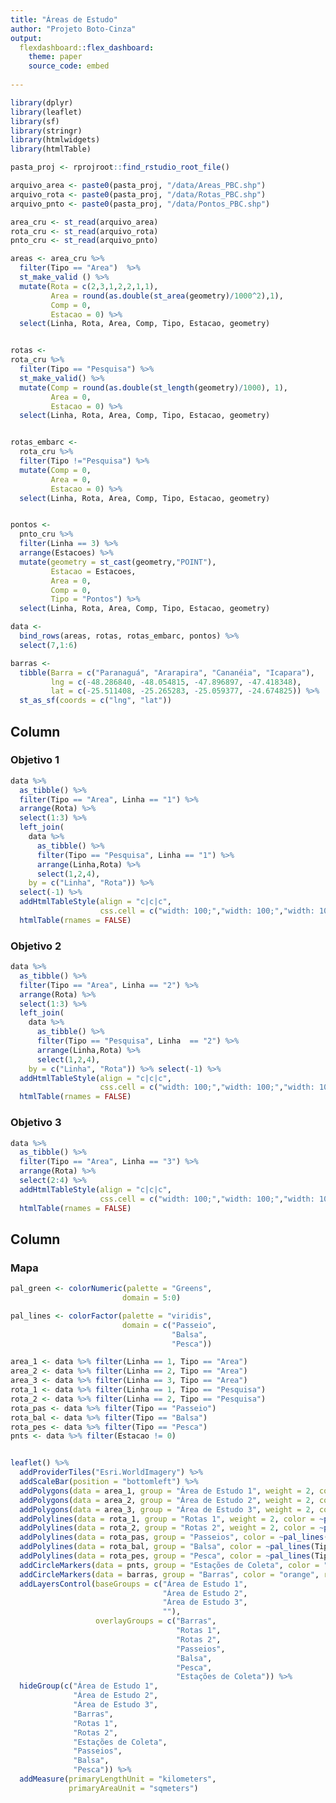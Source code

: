 ```yaml
---
title: "Áreas de Estudo"
author: "Projeto Boto-Cinza"
output:
  flexdashboard::flex_dashboard:
    theme: paper
    source_code: embed
    
---
```


```r
library(dplyr) 
library(leaflet)  
library(sf)
library(stringr)
library(htmlwidgets)
library(htmlTable)

pasta_proj <- rprojroot::find_rstudio_root_file()

arquivo_area <- paste0(pasta_proj, "/data/Areas_PBC.shp")
arquivo_rota <- paste0(pasta_proj, "/data/Rotas_PBC.shp")
arquivo_pnto <- paste0(pasta_proj, "/data/Pontos_PBC.shp")

area_cru <- st_read(arquivo_area)
rota_cru <- st_read(arquivo_rota)
pnto_cru <- st_read(arquivo_pnto)

areas <- area_cru %>%
  filter(Tipo == "Area")  %>%
  st_make_valid () %>%
  mutate(Rota = c(2,3,1,2,2,1,1), 
         Area = round(as.double(st_area(geometry)/1000^2),1),
         Comp = 0,
         Estacao = 0) %>%
  select(Linha, Rota, Area, Comp, Tipo, Estacao, geometry)


rotas <- 
rota_cru %>%
  filter(Tipo == "Pesquisa") %>%
  st_make_valid() %>%
  mutate(Comp = round(as.double(st_length(geometry)/1000), 1), 
         Area = 0,
         Estacao = 0) %>%
  select(Linha, Rota, Area, Comp, Tipo, Estacao, geometry)


rotas_embarc <- 
  rota_cru %>%
  filter(Tipo !="Pesquisa") %>%
  mutate(Comp = 0,
         Area = 0,
         Estacao = 0) %>%
  select(Linha, Rota, Area, Comp, Tipo, Estacao, geometry)


pontos <-
  pnto_cru %>% 
  filter(Linha == 3) %>%
  arrange(Estacoes) %>%
  mutate(geometry = st_cast(geometry,"POINT"),
         Estacao = Estacoes,
         Area = 0,
         Comp = 0,
         Tipo = "Pontos") %>% 
  select(Linha, Rota, Area, Comp, Tipo, Estacao, geometry)

data <- 
  bind_rows(areas, rotas, rotas_embarc, pontos) %>%
  select(7,1:6)

barras <-
  tibble(Barra = c("Paranaguá", "Ararapira", "Cananéia", "Icapara"),
         lng = c(-48.286840, -48.054815, -47.896897, -47.418348),
         lat = c(-25.511408, -25.265283, -25.059377, -24.674825)) %>%
  st_as_sf(coords = c("lng", "lat"))


```


Column { data-width=200}
-------------------------------------

### Objetivo 1

```r
data %>%
  as_tibble() %>%
  filter(Tipo == "Area", Linha == "1") %>% 
  arrange(Rota) %>% 
  select(1:3) %>% 
  left_join(
    data %>%
      as_tibble() %>%
      filter(Tipo == "Pesquisa", Linha == "1") %>%
      arrange(Linha,Rota) %>%
      select(1,2,4),
    by = c("Linha", "Rota")) %>%
  select(-1) %>%
  addHtmlTableStyle(align = "c|c|c", 
                    css.cell = c("width: 100;","width: 100;","width: 100;")) %>%
  htmlTable(rnames = FALSE)

```

### Objetivo 2

```r
data %>%
  as_tibble() %>%
  filter(Tipo == "Area", Linha == "2") %>% 
  arrange(Rota) %>% 
  select(1:3) %>% 
  left_join(
    data %>% 
      as_tibble() %>%
      filter(Tipo == "Pesquisa", Linha  == "2") %>%
      arrange(Linha,Rota) %>%
      select(1,2,4),
    by = c("Linha", "Rota")) %>% select(-1) %>%
  addHtmlTableStyle(align = "c|c|c", 
                    css.cell = c("width: 100;","width: 100;","width: 100;")) %>%
  htmlTable(rnames = FALSE)

```

### Objetivo 3

```r
data %>% 
  as_tibble() %>%
  filter(Tipo == "Area", Linha == "3") %>%
  arrange(Rota) %>%
  select(2:4) %>% 
  addHtmlTableStyle(align = "c|c|c", 
                    css.cell = c("width: 100;","width: 100;","width: 100;")) %>%
  htmlTable(rnames = FALSE)

```


Column {data-width=800}
-------------------------------------
    
### Mapa
    
```r

pal_green <- colorNumeric(palette = "Greens",
                         domain = 5:0)

pal_lines <- colorFactor(palette = "viridis",
                         domain = c("Passeio",
                                    "Balsa",
                                    "Pesca"))

area_1 <- data %>% filter(Linha == 1, Tipo == "Area")
area_2 <- data %>% filter(Linha == 2, Tipo == "Area")
area_3 <- data %>% filter(Linha == 3, Tipo == "Area")
rota_1 <- data %>% filter(Linha == 1, Tipo == "Pesquisa")
rota_2 <- data %>% filter(Linha == 2, Tipo == "Pesquisa")
rota_pas <- data %>% filter(Tipo == "Passeio")
rota_bal <- data %>% filter(Tipo == "Balsa")
rota_pes <- data %>% filter(Tipo == "Pesca")
pnts <- data %>% filter(Estacao != 0)


leaflet() %>%
  addProviderTiles("Esri.WorldImagery") %>%
  addScaleBar(position = "bottomleft") %>%
  addPolygons(data = area_1, group = "Área de Estudo 1", weight = 2, color = ~pal_green(Rota)) %>%
  addPolygons(data = area_2, group = "Área de Estudo 2", weight = 2, color = ~pal_green(Rota)) %>%
  addPolygons(data = area_3, group = "Área de Estudo 3", weight = 2, color = ~pal_green(Rota)) %>%
  addPolylines(data = rota_1, group = "Rotas 1", weight = 2, color = ~pal_green(Rota)) %>%
  addPolylines(data = rota_2, group = "Rotas 2", weight = 2, color = ~pal_green(Rota)) %>%
  addPolylines(data = rota_pas, group = "Passeios", color = ~pal_lines(Tipo)) %>%
  addPolylines(data = rota_bal, group = "Balsa", color = ~pal_lines(Tipo)) %>%
  addPolylines(data = rota_pes, group = "Pesca", color = ~pal_lines(Tipo)) %>%
  addCircleMarkers(data = pnts, group = "Estações de Coleta", color = "blue", radius = 5) %>%
  addCircleMarkers(data = barras, group = "Barras", color = "orange", radius = 7) %>%
  addLayersControl(baseGroups = c("Área de Estudo 1",
                                  "Área de Estudo 2",
                                  "Área de Estudo 3",
                                  ""),
                   overlayGroups = c("Barras",
                                     "Rotas 1",
                                     "Rotas 2",
                                     "Passeios",
                                     "Balsa",
                                     "Pesca",
                                     "Estações de Coleta")) %>%
  hideGroup(c("Área de Estudo 1",
              "Área de Estudo 2",
              "Área de Estudo 3",
              "Barras",
              "Rotas 1",
              "Rotas 2",
              "Estações de Coleta",
              "Passeios",
              "Balsa",
              "Pesca")) %>%
  addMeasure(primaryLengthUnit = "kilometers",
             primaryAreaUnit = "sqmeters")


```

